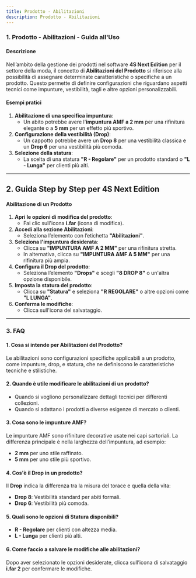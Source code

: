 ```yaml
---
title: Prodotto - Abilitazioni
description: Prodotto - Abilitazioni
---
```


### 1. Prodotto - Abilitazioni - Guida all'Uso

#### Descrizione

Nell’ambito della gestione dei prodotti nel software **4S Next Edition** per il settore della moda, il concetto di **Abilitazioni del Prodotto** si riferisce alla possibilità di assegnare determinate caratteristiche o specifiche a un prodotto. Questo permette di definire configurazioni che riguardano aspetti tecnici come impunture, vestibilità, tagli e altre opzioni personalizzabili.

#### Esempi pratici

1. **Abilitazione di una specifica impuntura**:
   * Un abito potrebbe avere l'**impuntura AMF a 2 mm** per una rifinitura elegante o a **5 mm** per un effetto più sportivo.
2. **Configurazione della vestibilità (Drop)**:
   * Un cappotto potrebbe avere un **Drop 8** per una vestibilità classica e un **Drop 6** per una vestibilità più comoda.
3. **Selezione della statura**:
   * La scelta di una statura **"R - Regolare"** per un prodotto standard o **"L - Lunga"** per clienti più alti.

***

## 2. Guida Step by Step per 4S Next Edition

#### Abilitazione di un Prodotto

1. **Apri le opzioni di modifica del prodotto**:
   * Fai clic sull'icona **i.far** (icona di modifica).
2. **Accedi alla sezione Abilitazioni**:
   * Seleziona l’elemento con l’etichetta **"Abilitazioni"**.
3. **Seleziona l'impuntura desiderata**:
   * Clicca su **"IMPUNTURA AMF A 2 MM"** per una rifinitura stretta.
   * In alternativa, clicca su **"IMPUNTURA AMF A 5 MM"** per una rifinitura più ampia.
4. **Configura il Drop del prodotto**:
   * Seleziona l’elemento **"Drops"** e scegli **"8 DROP 8"** o un'altra opzione disponibile.
5. **Imposta la statura del prodotto**:
   * Clicca su **"Statura"** e seleziona **"R REGOLARE"** o altre opzioni come **"L LUNGA"**.
6. **Conferma le modifiche**:
   * Clicca sull'icona  del salvataggio.

***

### 3. FAQ

#### 1. **Cosa si intende per Abilitazioni del Prodotto?**

Le abilitazioni sono configurazioni specifiche applicabili a un prodotto, come impunture, drop, e statura, che ne definiscono le caratteristiche tecniche e stilistiche.

#### 2. **Quando è utile modificare le abilitazioni di un prodotto?**

* Quando si vogliono personalizzare dettagli tecnici per differenti collezioni.
* Quando si adattano i prodotti a diverse esigenze di mercato o clienti.

#### 3. **Cosa sono le impunture AMF?**

Le impunture AMF sono rifiniture decorative usate nei capi sartoriali. La differenza principale è nella larghezza dell’impuntura, ad esempio:

* **2 mm** per uno stile raffinato.
* **5 mm** per uno stile più sportivo.

#### 4. **Cos'è il Drop in un prodotto?**

Il **Drop** indica la differenza tra la misura del torace e quella della vita:

* **Drop 8**: Vestibilità standard per abiti formali.
* **Drop 6**: Vestibilità più comoda.

#### 5. **Quali sono le opzioni di Statura disponibili?**

* **R - Regolare** per clienti con altezza media.
* **L - Lunga** per clienti più alti.

#### 6. **Come faccio a salvare le modifiche alle abilitazioni?**

Dopo aver selezionato le opzioni desiderate, clicca sull’icona di salvataggio **i.far 2** per confermare le modifiche.